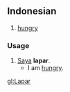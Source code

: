 == Indonesian ==
<!-- is it an adjective in indonesian? -->

# [[hungry]]

=== Usage ===
# [[saya|Saya]] '''lapar'''.
#* I am [[hungry]].

[[gl:Lapar]]